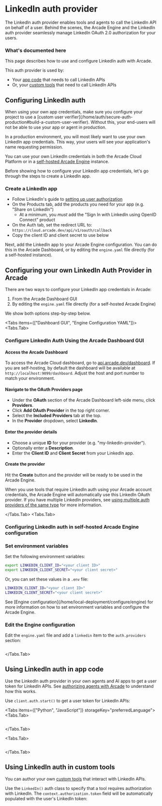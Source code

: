 
# LinkedIn auth provider

The LinkedIn auth provider enables tools and agents to call the LinkedIn API on behalf of a user. Behind the scenes, the Arcade Engine and the LinkedIn auth provider seamlessly manage LinkedIn OAuth 2.0 authorization for your users.

### What's documented here

This page describes how to use and configure LinkedIn auth with Arcade.

This auth provider is used by:

- Your [app code](#using-linkedin-auth-in-app-code) that needs to call LinkedIn APIs
- Or, your [custom tools](#using-linkedin-auth-in-custom-tools) that need to call LinkedIn APIs

## Configuring LinkedIn auth

<Note>
  When using your own app credentials, make sure you configure your project to use a [custom user verifier](/home/auth/secure-auth-production#build-a-custom-user-verifier). Without this, your end-users will not be able to use your app or agent in production.
</Note>

In a production environment, you will most likely want to use your own LinkedIn app credentials. This way, your users will see your application's name requesting permission.

You can use your own LinkedIn credentials in both the Arcade Cloud Platform or in a [self-hosted Arcade Engine](/home/local-deployment/install/local) instance.

Before showing how to configure your LinkedIn app credentials, let's go through the steps to create a LinkedIn app.

### Create a LinkedIn app

- Follow LinkedIn's guide to [setting up user authorization](https://learn.microsoft.com/en-us/linkedin/shared/authentication/authentication)
- On the Products tab, add the products you need for your app (e.g. "Share on LinkedIn")
  - At a minimum, you _must_ add the "Sign In with LinkedIn using OpenID Connect" product
- On the Auth tab, set the redirect URL to: `https://cloud.arcade.dev/api/v1/oauth/callback`
- Copy the client ID and client secret to use below

Next, add the LinkedIn app to your Arcade Engine configuration. You can do this in the Arcade Dashboard, or by editing the `engine.yaml` file directly (for a self-hosted instance).

## Configuring your own LinkedIn Auth Provider in Arcade

There are two ways to configure your LinkedIn app credentials in Arcade:

1. From the Arcade Dashboard GUI
2. By editing the `engine.yaml` file directly (for a self-hosted Arcade Engine)

We show both options step-by-step below.

<Tabs items={["Dashboard GUI", "Engine Configuration YAML"]}>
<Tabs.Tab>

### Configure LinkedIn Auth Using the Arcade Dashboard GUI

<Steps>

#### Access the Arcade Dashboard

To access the Arcade Cloud dashboard, go to [api.arcade.dev/dashboard](https://api.arcade.dev/dashboard). If you are self-hosting, by default the dashboard will be available at `http://localhost:9099/dashboard`. Adjust the host and port number to match your environment.

#### Navigate to the OAuth Providers page

- Under the **OAuth** section of the Arcade Dashboard left-side menu, click **Providers**.
- Click **Add OAuth Provider** in the top right corner.
- Select the **Included Providers** tab at the top.
- In the **Provider** dropdown, select **LinkedIn**.

#### Enter the provider details

- Choose a unique **ID** for your provider (e.g. "my-linkedin-provider").
- Optionally enter a **Description**.
- Enter the **Client ID** and **Client Secret** from your LinkedIn app.

#### Create the provider

Hit the **Create** button and the provider will be ready to be used in the Arcade Engine.

</Steps>

When you use tools that require LinkedIn auth using your Arcade account credentials, the Arcade Engine will automatically use this LinkedIn OAuth provider. If you have multiple LinkedIn providers, see [using multiple auth providers of the same type](/home/auth-providers#using-multiple-providers-of-the-same-type) for more information.

</Tabs.Tab>
<Tabs.Tab>

### Configuring LinkedIn auth in self-hosted Arcade Engine configuration

<Steps>

### Set environment variables

Set the following environment variables:

```bash
export LINKEDIN_CLIENT_ID="<your client ID>"
export LINKEDIN_CLIENT_SECRET="<your client secret>"
```

Or, you can set these values in a `.env` file:

```bash
LINKEDIN_CLIENT_ID="<your client ID>"
LINKEDIN_CLIENT_SECRET="<your client secret>"
```

<Tip>
  See [Engine configuration](/home/local-deployment/configure/engine) for more information on how
  to set environment variables and configure the Arcade Engine.
</Tip>

### Edit the Engine configuration

Edit the `engine.yaml` file and add a `linkedin` item to the `auth.providers` section:

```yaml file=<rootDir>/examples/code/integrations/linkedin/config_provider.engine.yaml {3-9}

```

</Steps>

</Tabs.Tab>
</Tabs>

## Using LinkedIn auth in app code

Use the LinkedIn auth provider in your own agents and AI apps to get a user token for LinkedIn APIs. See [authorizing agents with Arcade](/home/auth/how-arcade-helps) to understand how this works.

Use `client.auth.start()` to get a user token for LinkedIn APIs:

<Tabs items={["Python", "JavaScript"]} storageKey="preferredLanguage">
<Tabs.Tab>

```python file=<rootDir>/examples/code/integrations/linkedin/custom_auth.py {23-27}

```

</Tabs.Tab>

<Tabs.Tab>

```javascript file=<rootDir>/examples/code/integrations/linkedin/custom_auth.js {20-22}

```

</Tabs.Tab>

</Tabs>

## Using LinkedIn auth in custom tools

You can author your own [custom tools](/home/build-tools/create-a-toolkit) that interact with LinkedIn APIs.

Use the `LinkedIn()` auth class to specify that a tool requires authorization with LinkedIn. The `context.authorization.token` field will be automatically populated with the user's LinkedIn token:

```python file=<rootDir>/examples/code/integrations/linkedin/custom_tool.py {6-7,10-14,33}

```
